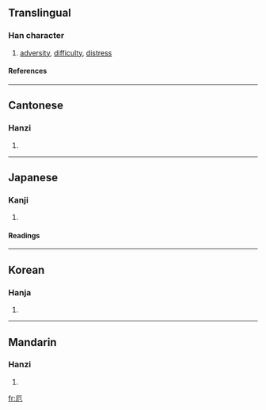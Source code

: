 {{see|阨}}

==Translingual==
===Han character===
{{Han char|rn=27|rad=厂|as=02|sn=4|four=7121<sub>2</sub>|canj=一尸山 (MSU)}}
# [[adversity]], [[difficulty]], [[distress]]
====References====
{{Han ref|kx=0160.180|dkj=02893|dj=0367.030|hdz=10068.050|uh=5384|ud=21380|bh=A4CC|bd=42188}}
----
==Cantonese==
===Hanzi===
{{yue-hanzi|jyut=|y=ak1}}
# {{defn|Cantonese}}
----
==Japanese==
===Kanji===
{{ja-kanji|grade=c|rs=厂02}}
# {{defn|Japanese}} 
====Readings====
{{ja-readings|on=[[やく]] (yaku), [[が]] (ga), [[あく]] (aku)|kun=[[くるしむ]] (kurushimu), [[わざわい]] (wazawai)}}
----
==Korean==
===Hanja===
{{ko-hanja|hangeul=액|rv=aek|mr=aek}}
# {{defn|Korean}}
----
==Mandarin==
===Hanzi===
{{cmn-hanzi|pin=[[è]] ([[e4]])|wg=o<sup>4</sup>}}
# {{defn|Mandarin}}

[[fr:厄]]